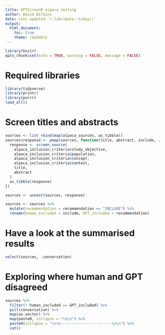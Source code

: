 ```yaml
---
title: GPTScreenR alpaca testing
author: David Wilkins
date: Last updated `r lubridate::today()`
output:
  html_document:
    toc: true
    theme: readable
---
```


```r
library(knitr)
opts_chunk$set(echo = TRUE, warning = FALSE, message = FALSE)
```

# Required libraries

```r
library(tidyverse)
library(printr)
library(purrr)
load_all()
```

# Screen titles and abstracts 

```r
sources <- list_rbind(map(alpaca_sources, as_tibble))
sources$response <- pmap(sources, function(title, abstract, include, ...) {
  response <- screen_source(
    alpaca_inclusion_criteria$study_objective,
    alpaca_inclusion_criteria$population,
    alpaca_inclusion_criteria$concept,
    alpaca_inclusion_criteria$context,
    title,
    abstract
  )
  as_tibble(response)
})

sources <- unnest(sources, response)

sources <- sources %>%
  mutate(recommendation = recommendation == "INCLUDE") %>%
  rename(human_included = include, GPT_included = recommendation)
```

# Have a look at the summarised results

```r
select(sources, -conversation)
```

# Exploring where human and GPT disagreed

```r
sources %>%
  filter(! human_included == GPT_included) %>%
  pull(conversation) %>%
  map(as.vector) %>%
  map(paste0, collapse = "\n\n") %>%
  paste0(collapse = "\n\n-----------------------\n\n") %>%
  cat()
```
